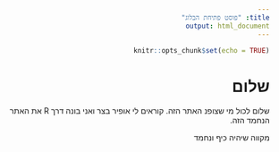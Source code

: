 ```yaml
---
title: "פוסט פתיחת הבלוג"
output: html_document
---
```


<html dir="rtl">

```r
knitr::opts_chunk$set(echo = TRUE)
```

# שלום

שלום לכול מי שצופנ האתר הזה. קוראים לי אופיר בצר ואני בונה דרך 
R 
את האתר הנחמד הזה.

  
מקווה שיהיה כיף ונחמד